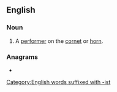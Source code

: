 ==English==

===Noun===
{{en-noun}}

# A [[performer]] on the [[cornet]] or [[horn]].

{{Webster 1913}}

===Anagrams===
* {{anagrams|en|a=cinorst|Citrons|cistron|citrons|cortins}}

[[Category:English words suffixed with -ist]]